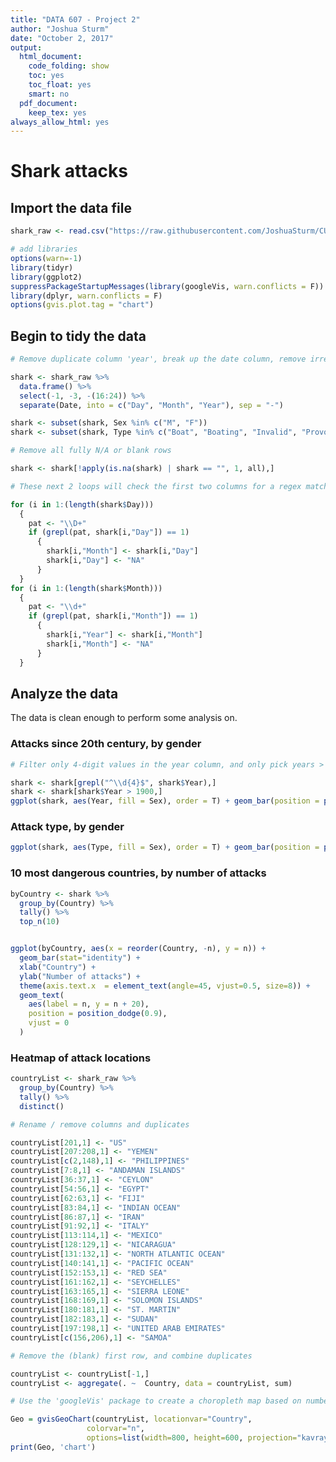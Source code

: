 ```yaml
---
title: "DATA 607 - Project 2"
author: "Joshua Sturm"
date: "October 2, 2017"
output:
  html_document:
    code_folding: show
    toc: yes
    toc_float: yes
    smart: no
  pdf_document:
    keep_tex: yes
always_allow_html: yes
---
```


# Shark attacks
## Import the data file

```r
shark_raw <- read.csv("https://raw.githubusercontent.com/JoshuaSturm/CUNY_MSDA/Public/Fall_2017/DATA_607/Project%202/GSAF5.csv", na.strings=" ", stringsAsFactors = F)

# add libraries
options(warn=-1)
library(tidyr)
library(ggplot2)
suppressPackageStartupMessages(library(googleVis, warn.conflicts = F))
library(dplyr, warn.conflicts = F)
options(gvis.plot.tag = "chart")

```

## Begin to tidy the data

```r

# Remove duplicate column 'year', break up the date column, remove irrelevant columns, and filter weird values

shark <- shark_raw %>%
  data.frame() %>%
  select(-1, -3, -(16:24)) %>%
  separate(Date, into = c("Day", "Month", "Year"), sep = "-")

shark <- subset(shark, Sex %in% c("M", "F"))
shark <- subset(shark, Type %in% c("Boat", "Boating", "Invalid", "Provoked", "Sea Disaster", "Unprovoked"))

# Remove all fully N/A or blank rows  

shark <- shark[!apply(is.na(shark) | shark == "", 1, all),]

# These next 2 loops will check the first two columns for a regex match. If day isn't a digit, move it over to month. Likewise with month to year.

for (i in 1:(length(shark$Day)))
  {
    pat <- "\\D+"
    if (grepl(pat, shark[i,"Day"]) == 1)
      {
        shark[i,"Month"] <- shark[i,"Day"]
        shark[i,"Day"] <- "NA"
      }
  }
for (i in 1:(length(shark$Month)))
  {
    pat <- "\\d+"
    if (grepl(pat, shark[i,"Month"]) == 1)
      {
        shark[i,"Year"] <- shark[i,"Month"]
        shark[i,"Month"] <- "NA"
      }
  }
```

## Analyze the data

The data is clean enough to perform some analysis on.

### Attacks since 20th century, by gender

```r
# Filter only 4-digit values in the year column, and only pick years > 1900

shark <- shark[grepl("^\\d{4}$", shark$Year),]
shark <- shark[shark$Year > 1900,]
ggplot(shark, aes(Year, fill = Sex), order = T) + geom_bar(position = position_stack(reverse = TRUE)) + guides(fill = guide_legend(reverse = T)) + theme(axis.text.x  = element_text(angle=90, vjust=0.5, size=5))
```

### Attack type, by gender

```r
ggplot(shark, aes(Type, fill = Sex), order = T) + geom_bar(position = position_stack(reverse = TRUE)) + guides(fill = guide_legend(reverse = T))
```

### 10 most dangerous countries, by number of attacks

```r
byCountry <- shark %>%
  group_by(Country) %>%
  tally() %>%
  top_n(10)


ggplot(byCountry, aes(x = reorder(Country, -n), y = n)) +
  geom_bar(stat="identity") +
  xlab("Country") +
  ylab("Number of attacks") +
  theme(axis.text.x  = element_text(angle=45, vjust=0.5, size=8)) +
  geom_text(
    aes(label = n, y = n + 20),
    position = position_dodge(0.9),
    vjust = 0
  )
```

### Heatmap of attack locations

```r
countryList <- shark_raw %>%
  group_by(Country) %>%
  tally() %>%
  distinct()

# Rename / remove columns and duplicates

countryList[201,1] <- "US"
countryList[207:208,1] <- "YEMEN"
countryList[c(2,148),1] <- "PHILIPPINES"
countryList[7:8,1] <- "ANDAMAN ISLANDS" 
countryList[36:37,1] <- "CEYLON"
countryList[54:56,1] <- "EGYPT"
countryList[62:63,1] <- "FIJI"
countryList[83:84,1] <- "INDIAN OCEAN"
countryList[86:87,1] <- "IRAN"
countryList[91:92,1] <- "ITALY"
countryList[113:114,1] <- "MEXICO"
countryList[128:129,1] <- "NICARAGUA"
countryList[131:132,1] <- "NORTH ATLANTIC OCEAN"
countryList[140:141,1] <- "PACIFIC OCEAN"
countryList[152:153,1] <- "RED SEA"
countryList[161:162,1] <- "SEYCHELLES"
countryList[163:165,1] <- "SIERRA LEONE"
countryList[168:169,1] <- "SOLOMON ISLANDS"
countryList[180:181,1] <- "ST. MARTIN"
countryList[182:183,1] <- "SUDAN"
countryList[197:198,1] <- "UNITED ARAB EMIRATES"
countryList[c(156,206),1] <- "SAMOA"

# Remove the (blank) first row, and combine duplicates

countryList <- countryList[-1,]
countryList <- aggregate(. ~  Country, data = countryList, sum)

# Use the 'googleVis' package to create a choropleth map based on number of attacks

Geo = gvisGeoChart(countryList, locationvar="Country",
                 colorvar="n",
                 options=list(width=800, height=600, projection="kavrayskiy-vii"))
print(Geo, 'chart')
```
